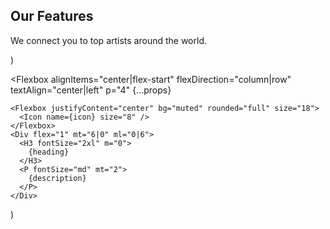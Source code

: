   <Section py="8|12|16" {...props}>
    <Container>
      <H2 m="0" lineHeight="tight" textAlign="center">
        Our Features
      </H2>
      <P fontSize="xl|2xl" mt="2" textAlign="center">
        We connect you to top artists around the world.
      </P>
      <Grid col="1|2|3" mt="8|10|12" gap="4|6|8">
        <Feature
          icon="smartphone"
          heading="Mobile ready"
          description="Vivamus magna just, lacinia eget consect sed."
        />
        <Feature
          icon="layout"
          heading="Unique Design"
          description="Vivamus magna just, lacinia eget consect sed."
        />
        <Feature
          icon="settings"
          heading="Customizable"
          description="Vivamus magna just, lacinia eget consect sed."
        />
        <Feature
          icon="link"
          heading="Multi-purpose"
          description="Vivamus magna just, lacinia eget consect sed."
        />
        <Feature
          icon="maximize-2"
          heading="Extensible"
          description="Vivamus magna just, lacinia eget consect sed."
        />
        <Feature
          icon="lock"
          heading="Secured"
          description="Vivamus magna just, lacinia eget consect sed."
        />
      </Grid>
    </Container>
  </Section>
)

  <Flexbox
    alignItems="center|flex-start"
    flexDirection="column|row"
    textAlign="center|left"
    p="4"
    {...props}
  >
    <Flexbox justifyContent="center" bg="muted" rounded="full" size="18">
      <Icon name={icon} size="8" />
    </Flexbox>
    <Div flex="1" mt="6|0" ml="0|6">
      <H3 fontSize="2xl" m="0">
        {heading}
      </H3>
      <P fontSize="md" mt="2">
        {description}
      </P>
    </Div>
  </Flexbox>
)
